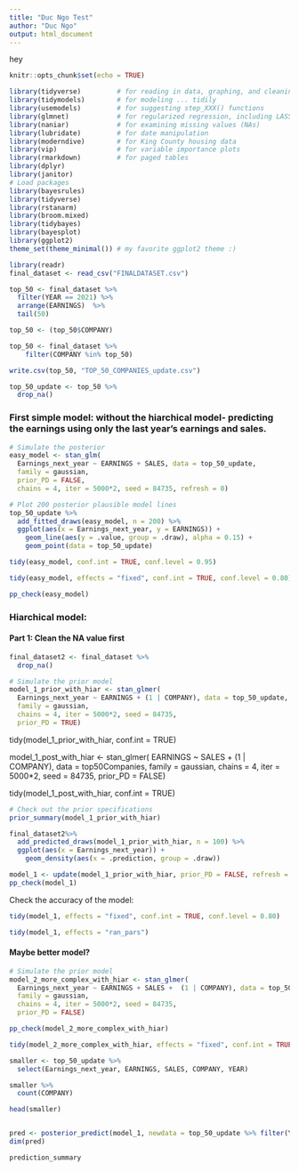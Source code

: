 ```yaml
---
title: "Duc Ngo Test"
author: "Duc Ngo"
output: html_document
---
```

hey
```r
knitr::opts_chunk$set(echo = TRUE)
```

```r
library(tidyverse)         # for reading in data, graphing, and cleaning
library(tidymodels)        # for modeling ... tidily
library(usemodels)         # for suggesting step_XXX() functions
library(glmnet)            # for regularized regression, including LASSO
library(naniar)            # for examining missing values (NAs)
library(lubridate)         # for date manipulation
library(moderndive)        # for King County housing data
library(vip)               # for variable importance plots
library(rmarkdown)         # for paged tables
library(dplyr)
library(janitor)
# Load packages
library(bayesrules)
library(tidyverse)
library(rstanarm)
library(broom.mixed)
library(tidybayes)
library(bayesplot)
library(ggplot2)
theme_set(theme_minimal()) # my favorite ggplot2 theme :)
```

```r
library(readr)
final_dataset <- read_csv("FINALDATASET.csv")
```

```r
top_50 <- final_dataset %>% 
  filter(YEAR == 2021) %>% 
  arrange(EARNINGS)  %>% 
  tail(50)

top_50 <- (top_50$COMPANY)

top_50 <- final_dataset %>% 
    filter(COMPANY %in% top_50)

write.csv(top_50, "TOP_50_COMPANIES_update.csv")
```

```r
top_50_update <- top_50 %>% 
  drop_na()
```

### First simple model: without the hiarchical model- predicting the earnings using only the last year's earnings and sales.

```r
# Simulate the posterior
easy_model <- stan_glm(
  Earnings_next_year ~ EARNINGS + SALES, data = top_50_update,
  family = gaussian,
  prior_PD = FALSE,
  chains = 4, iter = 5000*2, seed = 84735, refresh = 0)
```


```r
# Plot 200 posterior plausible model lines
top_50_update %>%
  add_fitted_draws(easy_model, n = 200) %>%
  ggplot(aes(x = Earnings_next_year, y = EARNINGS)) +
    geom_line(aes(y = .value, group = .draw), alpha = 0.15) + 
    geom_point(data = top_50_update)
```


```r
tidy(easy_model, conf.int = TRUE, conf.level = 0.95)
```

```r
tidy(easy_model, effects = "fixed", conf.int = TRUE, conf.level = 0.80)
```

```r
pp_check(easy_model)
```



### Hiarchical model: 


#### Part 1: Clean the NA value first

```r
final_dataset2 <- final_dataset %>% 
  drop_na()
```




```r
# Simulate the prior model
model_1_prior_with_hiar <- stan_glmer(
  Earnings_next_year ~ EARNINGS + (1 | COMPANY), data = top_50_update, 
  family = gaussian,
  chains = 4, iter = 5000*2, seed = 84735, 
  prior_PD = TRUE)
```


tidy(model_1_prior_with_hiar, conf.int = TRUE)

model_1_post_with_hiar <- stan_glmer(
  EARNINGS ~ SALES + (1 | COMPANY), data = top50Companies, 
  family = gaussian,
  chains = 4, iter = 5000*2, seed = 84735, 
  prior_PD = FALSE)

tidy(model_1_post_with_hiar, conf.int = TRUE)

```r
# Check out the prior specifications
prior_summary(model_1_prior_with_hiar)
```


```r
final_dataset2%>%
  add_predicted_draws(model_1_prior_with_hiar, n = 100) %>%
  ggplot(aes(x = Earnings_next_year)) +
    geom_density(aes(x = .prediction, group = .draw)) 
```

```r
model_1 <- update(model_1_prior_with_hiar, prior_PD = FALSE, refresh = 0)
pp_check(model_1)
```

Check the accuracy of the model: 

```r
tidy(model_1, effects = "fixed", conf.int = TRUE, conf.level = 0.80)
```

```r
tidy(model_1, effects = "ran_pars")
```


#### Maybe better model?

```r
# Simulate the prior model
model_2_more_complex_with_hiar <- stan_glmer(
  Earnings_next_year ~ EARNINGS + SALES +  (1 | COMPANY), data = top_50_update, 
  family = gaussian,
  chains = 4, iter = 5000*2, seed = 84735, 
  prior_PD = FALSE)
```

```r
pp_check(model_2_more_complex_with_hiar)
```

```r
tidy(model_2_more_complex_with_hiar, effects = "fixed", conf.int = TRUE, conf.level = 0.80)
```

```r


smaller <- top_50_update %>% 
  select(Earnings_next_year, EARNINGS, SALES, COMPANY, YEAR)

smaller %>% 
  count(COMPANY)

head(smaller)


pred <- posterior_predict(model_1, newdata = top_50_update %>% filter(YEAR == 2020))
dim(pred)

prediction_summary
```














